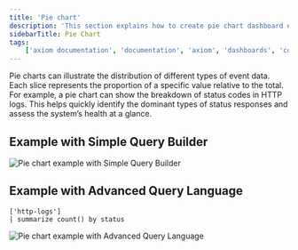 ```yaml
---
title: 'Pie chart'
description: 'This section explains how to create pie chart dashboard elements and add them to your dashboard.'
sidebarTitle: Pie Chart
tags:
    ['axiom documentation', 'documentation', 'axiom', 'dashboards', 'collaboration', 'queries', 'visualizations', 'filters', 'charts', 'simple query builder', 'advanced query builder']
---
```



Pie charts can illustrate the distribution of different types of event data. Each slice represents the proportion of a specific value relative to the total. For example, a pie chart can show the breakdown of status codes in HTTP logs. This helps quickly identify the dominant types of status responses and assess the system’s health at a glance.

<Prerequisites />

<CreateElement elementName="pie chart" elementButtonLabel="Pie"/>

## Example with Simple Query Builder

<Frame>
  <img src="/doc-assets/shots/pie-chart-builder.png" alt="Pie chart example with Simple Query Builder" />
</Frame>

## Example with Advanced Query Language

```kusto
['http-logs']
| summarize count() by status
```

<Frame>
  <img src="/doc-assets/shots/pie-chart-apl.png" alt="Pie chart example with Advanced Query Language" />
</Frame>